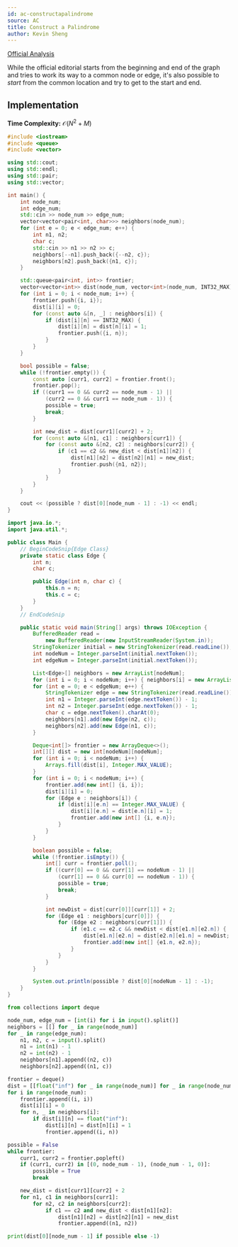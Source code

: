```yaml
---
id: ac-constructapalindrome
source: AC
title: Construct a Palindrome
author: Kevin Sheng
---
```


[Official Analysis](https://atcoder.jp/contests/abc197/editorial/1005)

While the official editorial starts from the beginning and end of the graph
and tries to work its way to a common node or edge, it's also possible
to *start* from the common location and try to get to the start and end.

## Implementation

**Time Complexity:** $\mathcal{O}(N^2 + M)$

<LanguageSection>
<CPPSection>

```cpp
#include <iostream>
#include <queue>
#include <vector>

using std::cout;
using std::endl;
using std::pair;
using std::vector;

int main() {
	int node_num;
	int edge_num;
	std::cin >> node_num >> edge_num;
	vector<vector<pair<int, char>>> neighbors(node_num);
	for (int e = 0; e < edge_num; e++) {
		int n1, n2;
		char c;
		std::cin >> n1 >> n2 >> c;
		neighbors[--n1].push_back({--n2, c});
		neighbors[n2].push_back({n1, c});
	}

	std::queue<pair<int, int>> frontier;
	vector<vector<int>> dist(node_num, vector<int>(node_num, INT32_MAX));
	for (int i = 0; i < node_num; i++) {
		frontier.push({i, i});
		dist[i][i] = 0;
		for (const auto &[n, _] : neighbors[i]) {
			if (dist[i][n] == INT32_MAX) {
				dist[i][n] = dist[n][i] = 1;
				frontier.push({i, n});
			}
		}
	}

	bool possible = false;
	while (!frontier.empty()) {
		const auto [curr1, curr2] = frontier.front();
		frontier.pop();
		if ((curr1 == 0 && curr2 == node_num - 1) ||
		    (curr2 == 0 && curr1 == node_num - 1)) {
			possible = true;
			break;
		}

		int new_dist = dist[curr1][curr2] + 2;
		for (const auto &[n1, c1] : neighbors[curr1]) {
			for (const auto &[n2, c2] : neighbors[curr2]) {
				if (c1 == c2 && new_dist < dist[n1][n2]) {
					dist[n1][n2] = dist[n2][n1] = new_dist;
					frontier.push({n1, n2});
				}
			}
		}
	}

	cout << (possible ? dist[0][node_num - 1] : -1) << endl;
}
```

</CPPSection>
<JavaSection>

```java
import java.io.*;
import java.util.*;

public class Main {
	// BeginCodeSnip{Edge Class}
	private static class Edge {
		int n;
		char c;

		public Edge(int n, char c) {
			this.n = n;
			this.c = c;
		}
	}
	// EndCodeSnip

	public static void main(String[] args) throws IOException {
		BufferedReader read =
		    new BufferedReader(new InputStreamReader(System.in));
		StringTokenizer initial = new StringTokenizer(read.readLine());
		int nodeNum = Integer.parseInt(initial.nextToken());
		int edgeNum = Integer.parseInt(initial.nextToken());

		List<Edge>[] neighbors = new ArrayList[nodeNum];
		for (int i = 0; i < nodeNum; i++) { neighbors[i] = new ArrayList<>(0); }
		for (int e = 0; e < edgeNum; e++) {
			StringTokenizer edge = new StringTokenizer(read.readLine());
			int n1 = Integer.parseInt(edge.nextToken()) - 1;
			int n2 = Integer.parseInt(edge.nextToken()) - 1;
			char c = edge.nextToken().charAt(0);
			neighbors[n1].add(new Edge(n2, c));
			neighbors[n2].add(new Edge(n1, c));
		}

		Deque<int[]> frontier = new ArrayDeque<>();
		int[][] dist = new int[nodeNum][nodeNum];
		for (int i = 0; i < nodeNum; i++) {
			Arrays.fill(dist[i], Integer.MAX_VALUE);
		}
		for (int i = 0; i < nodeNum; i++) {
			frontier.add(new int[] {i, i});
			dist[i][i] = 0;
			for (Edge e : neighbors[i]) {
				if (dist[i][e.n] == Integer.MAX_VALUE) {
					dist[i][e.n] = dist[e.n][i] = 1;
					frontier.add(new int[] {i, e.n});
				}
			}
		}

		boolean possible = false;
		while (!frontier.isEmpty()) {
			int[] curr = frontier.poll();
			if ((curr[0] == 0 && curr[1] == nodeNum - 1) ||
			    (curr[1] == 0 && curr[0] == nodeNum - 1)) {
				possible = true;
				break;
			}

			int newDist = dist[curr[0]][curr[1]] + 2;
			for (Edge e1 : neighbors[curr[0]]) {
				for (Edge e2 : neighbors[curr[1]]) {
					if (e1.c == e2.c && newDist < dist[e1.n][e2.n]) {
						dist[e1.n][e2.n] = dist[e2.n][e1.n] = newDist;
						frontier.add(new int[] {e1.n, e2.n});
					}
				}
			}
		}

		System.out.println(possible ? dist[0][nodeNum - 1] : -1);
	}
}
```

</JavaSection>
<PySection>

```py
from collections import deque

node_num, edge_num = [int(i) for i in input().split()]
neighbors = [[] for _ in range(node_num)]
for _ in range(edge_num):
	n1, n2, c = input().split()
	n1 = int(n1) - 1
	n2 = int(n2) - 1
	neighbors[n1].append((n2, c))
	neighbors[n2].append((n1, c))

frontier = deque()
dist = [[float("inf") for _ in range(node_num)] for _ in range(node_num)]
for i in range(node_num):
	frontier.append((i, i))
	dist[i][i] = 0
	for n, _ in neighbors[i]:
		if dist[i][n] == float("inf"):
			dist[i][n] = dist[n][i] = 1
			frontier.append((i, n))

possible = False
while frontier:
	curr1, curr2 = frontier.popleft()
	if (curr1, curr2) in [(0, node_num - 1), (node_num - 1, 0)]:
		possible = True
		break

	new_dist = dist[curr1][curr2] + 2
	for n1, c1 in neighbors[curr1]:
		for n2, c2 in neighbors[curr2]:
			if c1 == c2 and new_dist < dist[n1][n2]:
				dist[n1][n2] = dist[n2][n1] = new_dist
				frontier.append((n1, n2))

print(dist[0][node_num - 1] if possible else -1)
```

</PySection>
</LanguageSection>
